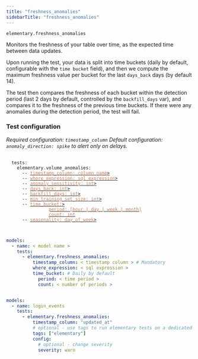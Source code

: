 ```yaml
---
title: "freshness_anomalies"
sidebarTitle: "freshness_anomalies"
---
```


`elementary.freshness_anomalies`

Monitors the freshness of your table over time, as the expected time between data updates.

Upon running the test, your data is split into time buckets (daily by default, configurable with the `time bucket` field), 
and then we compute the maximum freshness value per bucket for the last `days_back` days (by default 14).

The test then compares the freshness of each bucket within the detection period (last 2 days by default, controlled by the
`backfill_days` var), and compares it to the freshness of the previous time buckets.
If there were any anomalies during the detection period, the test will fail.


### Test configuration

_Required configuration: `timestamp_column`_
_Default configuration: `anomaly_direction: spike` to alert only on delays._

<pre>
 <code>
  tests:
    elementary.volume_anomalies:
      -- <a href="/guides/anomaly-detection-configuration/timestamp-column"><font color="#CD7D55">timestamp_column: column name</font>></a>
      -- <a href="/guides/anomaly-detection-configuration/where-expression"><font color="#CD7D55">where_expression: sql expression</font>></a>
      -- <a href="/guides/anomaly-detection-configuration/anomaly-sensitivity"><font color="#CD7D55">anomaly_sensitivity: int</font>></a>
      -- <a href="/guides/anomaly-detection-configuration/days-back"><font color="#CD7D55">days_back: int</font>></a>
      -- <a href="/guides/anomaly-detection-configuration/backfill-days"><font color="#CD7D55">backfill_days: int</font>></a>
      -- <a href="/guides/anomaly-detection-configuration/min-training-set-size"><font color="#CD7D55">min_training_set_size: int</font>></a>
      -- <a href="/guides/anomaly-detection-configuration/time-bucket"><font color="#CD7D55">time_bucket:</font>></a>
                <a href="/guides/anomaly-detection-configuration/time-bucket"><font color="#CD7D55">period: [hour | day | week | month]</font></a>
                <a href="/guides/anomaly-detection-configuration/time-bucket"><font color="#CD7D55">count: int</font></a>
      -- <a href="/guides/anomaly-detection-configuration/seasonality"><font color="#CD7D55">seasonality: day_of_week</font>></a>
 </code>
</pre>


<RequestExample>

```yml Models

models:
  - name: < model name >
    tests:
      - elementary.freshness_anomalies:
          timestamp_column: < timestamp column > # Mandatory
          where_expression: < sql expression >
          time_bucket: # Daily by default
            period: < time period >
            count: < number of periods >
```

```yml Models example

models:
  - name: login_events
    tests:
      - elementary.freshness_anomalies:
          timestamp_column: "updated_at"
          # optional - use tags to run elementary tests on a dedicated run
          tags: ["elementary"]
          config:
            # optional - change severity
            severity: warn
```

</RequestExample>